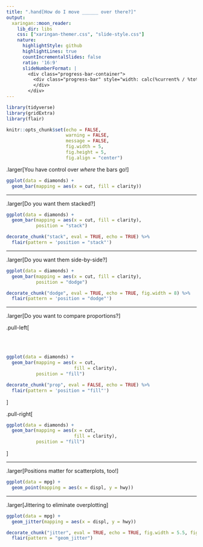 ```yaml
---
title: ".hand[How do I move ______ over there?]"
output:
  xaringan::moon_reader:
    lib_dir: libs
    css: ["xaringan-themer.css", "slide-style.css"]
    nature:
      highlightStyle: github
      highlightLines: true
      countIncrementalSlides: false
      ratio: '16:9'
      slideNumberFormat: |
        <div class="progress-bar-container">
          <div class="progress-bar" style="width: calc(%current% / %total% * 100%);">
          </div>
        </div>
---
```


```r
library(tidyverse)
library(gridExtra)
library(flair)

knitr::opts_chunk$set(echo = FALSE, 
                      warning = FALSE, 
                      message = FALSE, 
                      fig.width = 5, 
                      fig.height = 5, 
                      fig.align = "center")
```

.larger[You have control over *where* the bars go!]

```r
ggplot(data = diamonds) + 
  geom_bar(mapping = aes(x = cut, fill = clarity))

```

---

.larger[Do you want them stacked?]

```r
ggplot(data = diamonds) + 
  geom_bar(mapping = aes(x = cut, fill = clarity), 
           position = "stack")

```

```r
decorate_chunk("stack", eval = TRUE, echo = TRUE) %>% 
  flair(pattern = 'position = "stack"')
```


---

.larger[Do you want them side-by-side?]

```r
ggplot(data = diamonds) + 
  geom_bar(mapping = aes(x = cut, fill = clarity), 
           position = "dodge")

```

```r
decorate_chunk("dodge", eval = TRUE, echo = TRUE, fig.width = 8) %>% 
  flair(pattern = 'position = "dodge"')
```

---

.larger[Do you want to compare proportions?]

.pull-left[

</br>
</br>

```r
ggplot(data = diamonds) + 
  geom_bar(mapping = aes(x = cut, 
                         fill = clarity), 
           position = "fill")

```

```r
decorate_chunk("prop", eval = FALSE, echo = TRUE) %>% 
  flair(pattern = 'position = "fill"')
```
]


.pull-right[
```r
ggplot(data = diamonds) + 
  geom_bar(mapping = aes(x = cut,
                         fill = clarity), 
           position = "fill")

```


]

---

.larger[Positions matter for scatterplots, too!]

```r
ggplot(data = mpg) +
  geom_point(mapping = aes(x = displ, y = hwy))

```

---

.larger[Jittering to eliminate overplotting]

```r
ggplot(data = mpg) +
  geom_jitter(mapping = aes(x = displ, y = hwy))

```

```r
decorate_chunk("jitter", eval = TRUE, echo = TRUE, fig.width = 5.5, fig.height = 5.5) %>% 
  flair(pattern = "geom_jitter")
```



